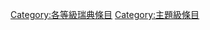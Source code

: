 {{Articles by Quality|topic=瑞典|project=瑞典|format=toc}}
{{Wikipedia category}}
{{emptycat}}
[[Category:各等級瑞典條目|Category:各等級瑞典條目]]
[[Category:主題級條目|Category:主題級條目]]